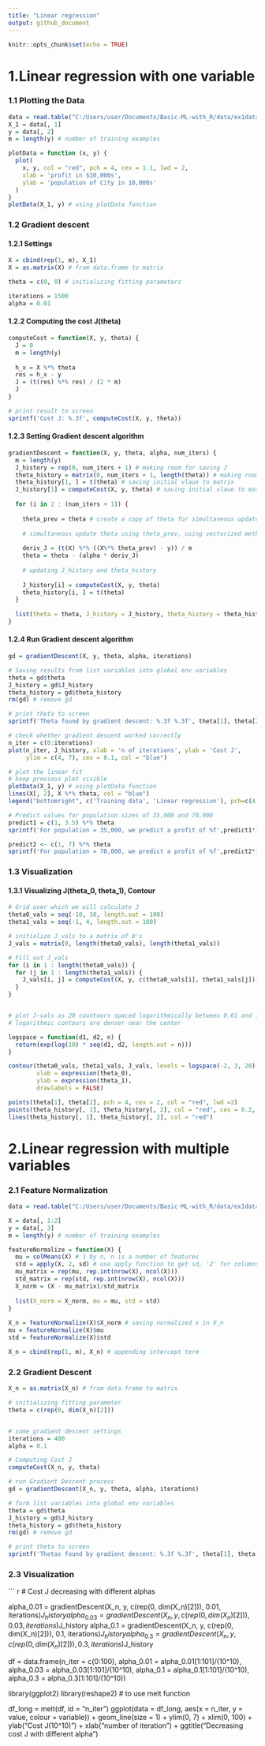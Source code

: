 ```yaml
---
title: "Linear regression"
output: github_document
---
```


```r
knitr::opts_chunk$set(echo = TRUE)
```

# 1.Linear regression with one variable

### 1.1 Plotting the Data
```r
data = read.table("C:/Users/user/Documents/Basic-ML-with_R/data/ex1data1.txt", sep = ',')
X_1 = data[, 1]
y = data[, 2]
m = length(y) # number of training examples

plotData = function (x, y) {
  plot(
    x, y, col = "red", pch = 4, cex = 1.1, lwd = 2,
    xlab = 'profit in $10,000s',
    ylab = 'population of City in 10,000s'
  )
}
plotData(X_1, y) # using plotData function
```

### 1.2 Gradient descent

#### 1.2.1 Settings

```r
X = cbind(rep(1, m), X_1)
X = as.matrix(X) # from data.frame to matrix

theta = c(0, 0) # initializing fitting parameters

iterations = 1500
alpha = 0.01
```

#### 1.2.2 Computing the cost J(theta)
```r
computeCost = function(X, y, theta) {
  J = 0 
  m = length(y)
    
  h_x = X %*% theta
  res = h_x - y
  J = (t(res) %*% res) / (2 * m)
  J
}

# print result to screen
sprintf('Cost J: %.3f', computeCost(X, y, theta))
```

#### 1.2.3 Setting Gradient descent algorithm

```r
gradientDescent = function(X, y, theta, alpha, num_iters) {
  m = length(y)
  J_history = rep(0, num_iters + 1) # making room for saving J
  theta_history = matrix(0, num_iters + 1, length(theta)) # making room for saving theta
  theta_history[1, ] = t(theta) # saving initial vlaue to matrix
  J_history[1] = computeCost(X, y, theta) # saving initial vlaue to matrix
  
  for (i in 2 : (num_iters + 1)) {
    
    theta_prev = theta # create a copy of theta for simultaneous update
    
    # simultaneous update theta using theta_prev, using vectorized method
    
    deriv_J = (t(X) %*% ((X%*% theta_prev) - y)) / m
    theta = theta - (alpha * deriv_J)
    
    # updating J_history and theta_history
    
    J_history[i] = computeCost(X, y, theta)
    theta_history[i, ] = t(theta)
  }
  
  list(theta = theta, J_history = J_history, theta_history = theta_history)
}
```


#### 1.2.4 Run Gradient descent algorithm
```r
gd = gradientDescent(X, y, theta, alpha, iterations)

# Saving results from list variables into global env variables
theta = gd$theta
J_history = gd$J_history
theta_history = gd$theta_history
rm(gd) # remove gd

# print theta to screen
sprintf('Theta found by gradient descent: %.3f %.3f', theta[1], theta[2])
```

```r
# check whether gradient descent worked correctly 
n_iter = c(0:iterations)
plot(n_iter, J_history, xlab = 'n of iterations', ylab = 'Cost J',
     ylim = c(4, 7), cex = 0.1, col = "blue")
```


```r
# plot the linear fit
# keep previous plot visible
plotData(X_1, y) # using plotData function
lines(X[, 2], X %*% theta, col = "blue")
legend("bottomright", c('Training data', 'Linear regression'), pch=c(4,NA),col=c("red","blue"), lty=c(NA,1) )
```


```r
# Predict values for population sizes of 35,000 and 70,000
predict1 = c(1, 3.5) %*% theta
sprintf('For population = 35,000, we predict a profit of %f',predict1*10000)
```


```r
predict2 <- c(1, 7) %*% theta
sprintf('For population = 70,000, we predict a profit of %f',predict2*10000)
```


### 1.3 Visualization

#### 1.3.1 Visualizing J(theta_0, theta_1), Contour

```r
# Grid over which we will calculate J
theta0_vals = seq(-10, 10, length.out = 100)
theta1_vals = seq(-1, 4, length.out = 100)

# initialize J_vals to a matrix of 0's
J_vals = matrix(0, length(theta0_vals), length(theta1_vals))

# Fill out J_vals
for (i in 1 : length(theta0_vals)) {
  for (j in 1 : length(theta1_vals)) {
    J_vals[i, j] = computeCost(X, y, c(theta0_vals[i], theta1_vals[j]))
  }
}


# plot J-vals as 20 countours spaced logarithmically between 0.01 and 100
# logarithmic contours are denser near the center

logspace = function(d1, d2, n) {
  return(exp(log(10) * seq(d1, d2, length.out = n)))
}

contour(theta0_vals, theta1_vals, J_vals, levels = logspace(-2, 3, 20),
        xlab = expression(theta_0),
        ylab = expression(theta_1),
        drawlabels = FALSE)

points(theta[1], theta[2], pch = 4, cex = 2, col = "red", lwd =2)
points(theta_history[, 1], theta_history[, 2], col = "red", cex = 0.2, lwd = 1, pch =19)
lines(theta_history[, 1], theta_history[, 2], col = "red")
```


# 2.Linear regression with multiple variables

### 2.1 Feature Normalization

``` r
data = read.table("C:/Users/user/Documents/Basic-ML-with_R/data/ex1data2.txt", sep = ',') # data loading

X = data[, 1:2]
y = data[, 3]
m = length(y) # number of training examples

featureNormalize = function(X) {
  mu = colMeans(X) # 1 by n, n is a number of features
  std = apply(X, 2, sd) # use apply function to get sd, '2' for columns
  mu_matrix = rep(mu, rep.int(nrow(X), ncol(X)))
  std_matrix = rep(std, rep.int(nrow(X), ncol(X)))
  X_norm = (X - mu_matrix)/std_matrix
  
  list(X_norm = X_norm, mu = mu, std = std)
}
  
X_n = featureNormalize(X)$X_norm # saving normalized x in X_n
mu = featureNormalize(X)$mu
std = featureNormalize(X)$std

X_n = cbind(rep(1, m), X_n) # appending intercept term
```

### 2.2 Gradient Descent

``` r

X_n = as.matrix(X_n) # from data.frame to matrix

# initializing fitting parameter
theta = c(rep(0, dim(X_n)[2]))


# some gradient descent settings
iterations = 400
alpha = 0.1

# Computing Cost J
computeCost(X_n, y, theta)

# run Gradient Descent process
gd = gradientDescent(X_n, y, theta, alpha, iterations)

# form list variables into global env variables
theta = gd$theta
J_history = gd$J_history
theta_history = gd$theta_history
rm(gd) # remove gd

# print theta to screen
sprintf('Thetas found by gradient descent: %.3f %.3f', theta[1], theta[2], theta[3])
```

### 2.3 Visualization

``` r

# Cost J decreasing with different alphas 

alpha_0.01 = gradientDescent(X_n, y, c(rep(0, dim(X_n)[2])), 0.01, iterations)$J_history
alpha_0.03 = gradientDescent(X_n, y, c(rep(0, dim(X_n)[2])), 0.03, iterations)$J_history
alpha_0.1 = gradientDescent(X_n, y, c(rep(0, dim(X_n)[2])), 0.1, iterations)$J_history
alpha_0.3 = gradientDescent(X_n, y, c(rep(0, dim(X_n)[2])), 0.3, iterations)$J_history

df = data.frame(n_iter = c(0:100),
     alpha_0.01 = alpha_0.01[1:101]/(10^10), alpha_0.03 = alpha_0.03[1:101]/(10^10),
     alpha_0.1 = alpha_0.1[1:101]/(10^10), alpha_0.3 = alpha_0.3[1:101]/(10^10))

library(ggplot2)
library(reshape2) # to use melt function
    
df_long = melt(df, id = "n_iter")
ggplot(data = df_long, aes(x = n_iter, y = value, colour = variable)) +
  geom_line(size = 1) + ylim(0, 7) + xlim(0, 100) + ylab("Cost J(10^10)") +
  xlab("number of iteration") + ggtitle("Decreasing cost J with different alpha")


